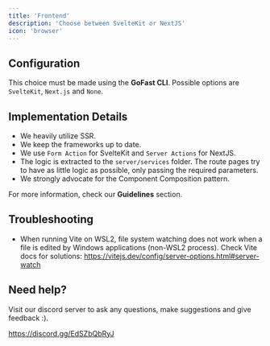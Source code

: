 ```yaml
---
title: 'Frontend'
description: 'Choose between SvelteKit or NextJS'
icon: 'browser'
---
```


## Configuration

This choice must be made using the **GoFast CLI**. Possible options are `SvelteKit`, `Next.js` and `None`. 

## Implementation Details

- We heavily utilize SSR.
- We keep the frameworks up to date.
- We use `Form Action` for SvelteKit and `Server Actions` for NextJS.
- The logic is extracted to the `server/services` folder. The route pages try to have as little logic as possible, only passing the required parameters.
- We strongly advocate for the Component Composition pattern.

For more information, check our **Guidelines** section.

## Troubleshooting

- When running Vite on WSL2, file system watching does not work when a file is edited by Windows applications (non-WSL2 process). Check Vite docs for solutions: https://vitejs.dev/config/server-options.html#server-watch

## Need help?

Visit our discord server to ask any questions, make suggestions and give feedback :).

https://discord.gg/EdSZbQbRyJ
